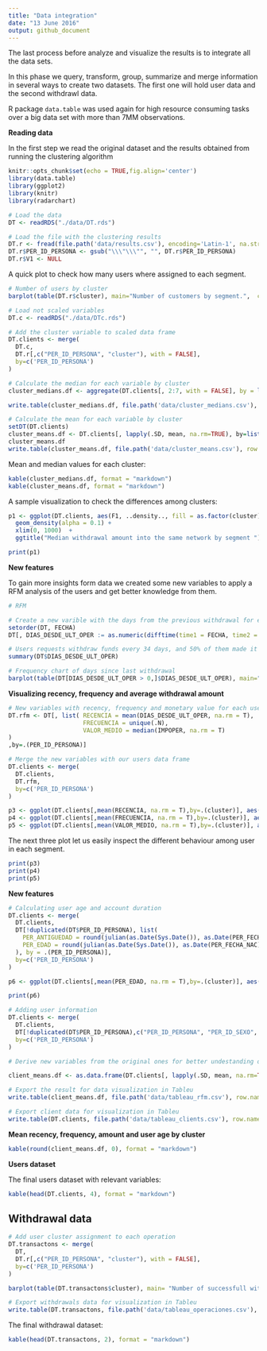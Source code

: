 ```yaml
---
title: "Data integration"
date: "13 June 2016"
output: github_document
---
```


The last process before analyze and visualize the results is to integrate all the data sets.

In this phase we query, transform, group, summarize and merge information in several ways to create two datasets. The first one will hold user data and the second withdrawl data. 

R package `data.table` was used again for high resource consuming tasks over a big data set with more than 7MM observations.

**Reading data**

In the first step we read the original dataset and the results obtained from running the clustering algorithm 

```r
knitr::opts_chunk$set(echo = TRUE,fig.align='center')
library(data.table)
library(ggplot2)
library(knitr)
library(radarchart)

# Load the data
DT <- readRDS("./data/DT.rds")

# Load the file with the clustering results
DT.r <- fread(file.path('data/results.csv'), encoding='Latin-1', na.strings=c("","NA"),stringsAsFactors = F, skip=0L)
DT.r$PER_ID_PERSONA <- gsub("\\\"\\\"", "", DT.r$PER_ID_PERSONA)
DT.r$V1 <- NULL
```

A quick plot to check how many users where assigned to each segment.

```r
# Number of users by cluster
barplot(table(DT.r$cluster), main="Number of customers by segment.",  col=terrain.colors(4))
```

```r
# Load not scaled variables
DT.c <- readRDS("./data/DTc.rds")

# Add the cluster variable to scaled data frame
DT.clients <- merge(
  DT.c, 
  DT.r[,c("PER_ID_PERSONA", "cluster"), with = FALSE], 
  by=c('PER_ID_PERSONA')
)

# Calculate the median for each variable by cluster
cluster_medians.df <- aggregate(DT.clients[, 2:7, with = FALSE], by = list(DT.clients$cluster), median)

write.table(cluster_medians.df, file.path('data/cluster_medians.csv'), row.names = F, col.names = TRUE, sep=",")

# Calculate the mean for each variable by cluster
setDT(DT.clients)
cluster_means.df <- DT.clients[, lapply(.SD, mean, na.rm=TRUE), by=list(DT.clients$cluster), .SDcols=c(2:7) ][order(DT.clients)]
cluster_means.df
write.table(cluster_means.df, file.path('data/cluster_means.csv'), row.names = F, col.names = TRUE, sep=",")
```

Mean and median values for each cluster:

```r
kable(cluster_medians.df, format = "markdown")
kable(cluster_means.df, format = "markdown")
```

A sample visualization to check the differences among clusters:

```r
p1 <- ggplot(DT.clients, aes(F1, ..density.., fill = as.factor(cluster), colour = as.factor(cluster))) +
  geom_density(alpha = 0.1) +
  xlim(0, 1000)  + 
  ggtitle("Median withdrawal amount into the same network by segment ")

print(p1)
```


**New features**

To gain more insights form data we created some new variables to apply a RFM analysis of the users and get better knowledge from them.

```r
# RFM

# Create a new varible with the days from the previous withdrawal for each user
setorder(DT, FECHA)
DT[, DIAS_DESDE_ULT_OPER := as.numeric(difftime(time1 = FECHA, time2 = min(FECHA), units = "days")),by=.(PER_ID_PERSONA)]

# Users requests withdraw funds every 34 days, and 50% of them made it between 10 and 55 days
summary(DT$DIAS_DESDE_ULT_OPER)

# Frequency chart of days since last withdrawal
barplot(table(DT[DIAS_DESDE_ULT_OPER > 0,]$DIAS_DESDE_ULT_OPER), main="# number of withdrawals by days from last withdrawal")

```

**Visualizing recency, frequency and average withdrawal amount**

```r

# New variables with recency, frequency and monetary value for each user
DT.rfm <- DT[, list( RECENCIA = mean(DIAS_DESDE_ULT_OPER, na.rm = T),
                     FRECUENCIA = unique(.N),
                     VALOR_MEDIO = median(IMPOPER, na.rm = T)
)
,by=.(PER_ID_PERSONA)]

# Merge the new variables with our users data frame
DT.clients <- merge(
  DT.clients, 
  DT.rfm, 
  by=c('PER_ID_PERSONA')
)

p3 <- ggplot(DT.clients[,mean(RECENCIA, na.rm = T),by=.(cluster)], aes(x= as.factor(cluster), fill=as.factor(cluster))) + geom_bar() + stat_summary_bin(aes(y = V1), fun.y = "mean", geom = "bar") + ggtitle('Recency')
p4 <- ggplot(DT.clients[,mean(FRECUENCIA, na.rm = T),by=.(cluster)], aes(x= as.factor(cluster), fill=as.factor(cluster))) + geom_bar() + stat_summary_bin(aes(y = V1), fun.y = "mean", geom = "bar") + ggtitle('Frequency')
p5 <- ggplot(DT.clients[,mean(VALOR_MEDIO, na.rm = T),by=.(cluster)], aes(x= as.factor(cluster), fill=as.factor(cluster))) + geom_bar() + stat_summary_bin(aes(y = V1), fun.y = "mean", geom = "bar") + ggtitle('Average withdrawal amount')

```



The next three plot let us easily inspect the different behaviour among user in each segment.

```r
print(p3)
print(p4)
print(p5)
```


**New features**

```r

# Calculating user age and account duration
DT.clients <- merge(
  DT.clients,
  DT[!duplicated(DT$PER_ID_PERSONA), list(
    PER_ANTIGUEDAD = round(julian(as.Date(Sys.Date()), as.Date(PER_FECHA_ALTA))/365.25, 0),
    PER_EDAD = round(julian(as.Date(Sys.Date()), as.Date(PER_FECHA_NAC))/365.25,0) 
  ), by = .(PER_ID_PERSONA)],
  by=c('PER_ID_PERSONA')
)

p6 <- ggplot(DT.clients[,mean(PER_EDAD, na.rm = T),by=.(cluster)], aes(x= as.factor(cluster), y=V1, fill=as.factor(cluster))) + geom_bar(stat = "identity") + ggtitle("Average user age by segment")

```

```r
print(p6)
```

```r
# Adding user information
DT.clients <- merge(
  DT.clients, 
  DT[!duplicated(DT$PER_ID_PERSONA),c("PER_ID_PERSONA", "PER_ID_SEXO", "PER_EST_CIVIL", "PER_COD_PAIS_NAC"), with = FALSE], 
  by=c('PER_ID_PERSONA')
)

```


```r
# Derive new variables from the original ones for better undestanding of each cluster

client_means.df <- as.data.frame(DT.clients[, lapply(.SD, mean, na.rm=TRUE), by=list(DT.clients$cluster), .SDcols=c(9:11,13) ][order(DT.clients)])

# Export the result for data visualization in Tableu
write.table(client_means.df, file.path('data/tableau_rfm.csv'), row.names = F, col.names = TRUE, sep=",")

# Export client data for visualization in Tableu
write.table(DT.clients, file.path('data/tableau_clients.csv'), row.names = F, col.names = TRUE, sep=",")

```

**Mean recency, frequency, amount and user age by cluster**

```r
kable(round(client_means.df, 0), format = "markdown")
```

**Users dataset**

The final users dataset with relevant variables:

```r
kable(head(DT.clients, 4), format = "markdown")
```



## Withdrawal data

```r
# Add user cluster assignment to each operation
DT.transactons <- merge(
  DT, 
  DT.r[,c("PER_ID_PERSONA", "cluster"), with = FALSE], 
  by=c('PER_ID_PERSONA')
)

barplot(table(DT.transactons$cluster), main= "Number of successfull withdrowals requests by segment ",  col=terrain.colors(4))

# Export withdrawals data for visualization in Tableu
write.table(DT.transactons, file.path('data/tableau_operaciones.csv'), row.names = F, col.names = TRUE, sep=",")
```

The final withdrawal dataset:

```r
kable(head(DT.transactons, 2), format = "markdown")
```



